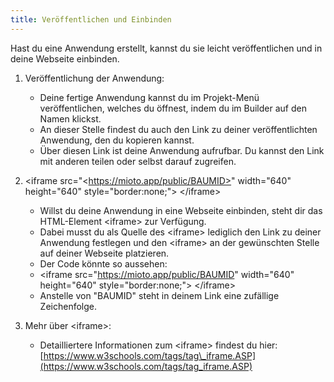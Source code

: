 ```yaml
---
title: Veröffentlichen und Einbinden
---
```


Hast du eine Anwendung erstellt, kannst du sie leicht veröffentlichen und in deine Webseite einbinden.

1. Veröffentlichung der Anwendung:
   * Deine fertige Anwendung kannst du im Projekt-Menü veröffentlichen, welches du öffnest, indem du im Builder auf den Namen klickst.
   * An dieser Stelle findest du auch den Link zu deiner veröffentlichten Anwendung, den du kopieren kannst.
   * Über diesen Link ist deine Anwendung aufrufbar. Du kannst den Link mit anderen teilen oder selbst darauf zugreifen.
2. \<iframe src="\<https://mioto.app/public/BAUMID>" width="640" height="640" style="border\:none;">
   \</iframe>

   * Willst du deine Anwendung in eine Webseite einbinden, steht dir das HTML-Element \<iframe> zur Verfügung.
   * Dabei musst du als Quelle des \<iframe> lediglich den Link zu deiner Anwendung festlegen und den \<iframe> an der gewünschten Stelle auf deiner Webseite platzieren.
   * Der Code könnte so aussehen:
   * \<iframe src="https://mioto.app/public/BAUMID" width="640" height="640" style="border\:none;">
     \</iframe>
   * Anstelle von "BAUMID" steht in deinem Link eine zufällige Zeichenfolge.
3. Mehr über \<iframe>:
   * Detailliertere Informationen zum \<iframe> findest du hier: [https://www.w3schools.com/tags/tag\_iframe.ASP](https://www.w3schools.com/tags/tag_iframe.ASP)
